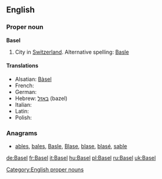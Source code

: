 ==English==

===Proper noun===
'''Basel'''

# City in [[Switzerland]].  Alternative spelling: [[Basle]]

====Translations====
* Alsatian: [[Bàsel]]
* French: {{t+|fr|Bâle}}
* German: {{t+|de|Basel}}
* Hebrew: [[באזל]] (bazel)
* Italian: {{t+|it|Basilea|f}}
* Latin: {{t-|la|Basilea|f}}
* Polish: {{t+|pl|Bazylea|f}}

===Anagrams===
* [[ables#English|ables]], [[bales#English|bales]], [[Basle#English|Basle]], [[Blase#English|Blase]], [[blase#English|blase]], [[blasé#English|blasé]], [[sable#English|sable]]

[[Category:English proper nouns]]

[[de:Basel]]
[[fr:Basel]]
[[it:Basel]]
[[hu:Basel]]
[[pl:Basel]]
[[ru:Basel]]
[[uk:Basel]]